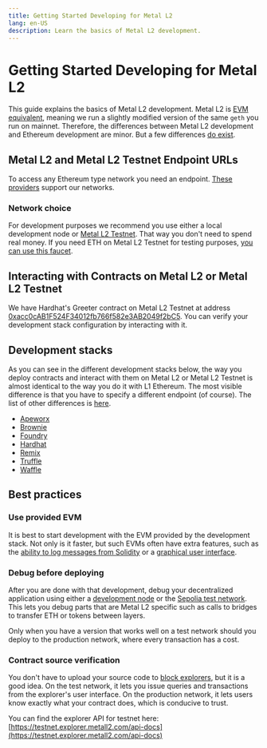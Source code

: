 ```yaml
---
title: Getting Started Developing for Metal L2
lang: en-US
description: Learn the basics of Metal L2 development.
---
```



# Getting Started Developing for Metal L2

This guide explains the basics of Metal L2 development.
Metal L2 is [EVM equivalent](https://web.archive.org/web/20231127160757/https://medium.com/ethereum-optimism/introducing-evm-equivalence-5c2021deb306), meaning we run a slightly modified version of the same `geth` you run on mainnet.
Therefore, the differences between Metal L2 development and Ethereum development are minor.
But a few differences [do exist](../stack/differences).

## Metal L2 and Metal L2 Testnet Endpoint URLs

To access any Ethereum type network you need an endpoint. [These providers](/builders/tools/connect/rpc-providers) support our networks.

### Network choice

For development purposes we recommend you use either a local development node or [Metal L2 Testnet](https://testnet.explorer.metall2.com/).
That way you don't need to spend real money.
If you need ETH on Metal L2 Testnet for testing purposes, [you can use this faucet](https://app.optimism.io/faucet?utm_source=docs).

## Interacting with Contracts on Metal L2 or Metal L2 Testnet

We have Hardhat's Greeter contract on Metal L2 Testnet at address [0xacc0cAB1F524F34012fb766f582e3AB2049f2bC5](https://testnet.explorer.metall2.com/address/0xacc0cAB1F524F34012fb766f582e3AB2049f2bC5#code).
You can verify your development stack configuration by interacting with it.

## Development stacks

As you can see in the different development stacks below, the way you deploy contracts and interact with them on Metal L2 or Metal L2 Testnet is almost identical to the way you do it with L1 Ethereum.
The most visible difference is that you have to specify a different endpoint (of course).
The list of other differences is [here](../stack/differences).

*   [Apeworx](https://www.apeworx.io/)
*   [Brownie](https://eth-brownie.readthedocs.io/en/stable/install.html)
*   [Foundry](https://getfoundry.sh/)
*   [Hardhat](https://hardhat.org/)
*   [Remix](https://remix.ethereum.org)
*   [Truffle](https://trufflesuite.com/)
*   [Waffle](https://getwaffle.io/)

## Best practices

### Use provided EVM

It is best to start development with the EVM provided by the development stack.
Not only is it faster, but such EVMs often have extra features, such as the [ability to log messages from Solidity](https://hardhat.org/tutorial/debugging-with-hardhat-network.html) or a [graphical user interface](https://trufflesuite.com/ganache/).

### Debug before deploying

After you are done with that development, debug your decentralized application using either a [development node](/chain/testing/dev-node) or the [Sepolia test network](/chain/networks).
This lets you debug parts that are Metal L2 specific such as calls to bridges to transfer ETH or tokens between layers.

Only when you have a version that works well on a test network should you deploy to the production network, where every transaction has a cost.

### Contract source verification

You don't have to upload your source code to [block explorers](/builders/tools/build/block-explorers), but it is a good idea.
On the test network, it lets you issue queries and transactions from the explorer's user interface.
On the production network, it lets users know exactly what your contract does, which is conducive to trust.

You can find the explorer API for testnet here: [https://testnet.explorer.metall2.com/api-docs](https://testnet.explorer.metall2.com/api-docs)
